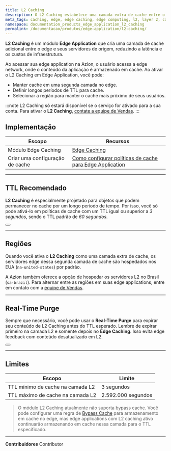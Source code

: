 ```yaml
---
title: L2 Caching
description: O L2 Caching estabelece uma camada extra de cache entre o edge e seus servidores de origem, reduzindo efetivamente a latência e minimizando as despesas com infraestrutura.
meta_tags: caching, edge, edge caching, edge computing, l2, layer 2, cache layer, purge cache
namespace: documentation_products_edge_application_l2_caching
permalink: /documentacao/produtos/edge-application/l2-caching/
---
```


**L2 Caching** é um módulo **Edge ⁠Application** que cria uma camada de cache adicional entre o edge e seus servidores de origem, reduzindo a latência e os custos de infraestrutura.

Ao acessar sua edge application na Azion, o usuário acessa a edge network, onde o conteúdo da aplicação é armazenado em cache. Ao ativar o L2 Caching em Edge Application, você pode:

- Manter cache em uma segunda camada no edge.
- Definir longos períodos de TTL para cache.
- Selecionar a região para manter o cache mais próximo de seus usuários.

:::note
L2 Caching só estará disponível se o serviço for ativado para a sua conta. Para ativar o **L2 Caching**, [contate a equipe de Vendas](https://www.azion.com/en/contact-sales/).
:::

## Implementação

| Escopo | Recursos |
| --- | --- |
| Módulo Edge Caching | [Edge Caching](/pt-br/documentacao/produtos/edge-application/edge-caching/) |
| Criar uma configuração de cache | [Como configurar políticas de cache para Edge Application](/pt-br/documentacao/produtos/guias/edge-caching/) |

---

## TTL Recomendado

**L2 ⁠Caching** é especialmente projetado para objetos que podem permanecer no cache por um longo período de tempo. Por isso, você só pode ativá-lo em políticas de cache com um TTL igual ou superior a *3 segundos*, sendo o TTL padrão de *60 segundos*.

<Button href="/pt-br/documentacao/produtos/edge-application/cache-settings/#browser-cache-settings" text="Saiba mais sobre expiration settings"></Button>

---

## Regiões

Quando você ativa o **L2 Caching** como uma camada extra de cache, os servidores edge dessa segunda camada de cache são hospedados nos EUA (`na-united-states`) por padrão. 

A Azion também oferece a opção de hospedar os servidores L2 no Brasil (`sa-brazil`). Para alternar entre as regiões em suas edge applications, entre em contato com a [equipe de Vendas](https://www.azion.com/pt-br/contate-vendas/).

---

## Real-Time Purge

Sempre que necessário, você pode usar o **Real-Time Purge** para expirar seu conteúdo de L2 Caching antes do TTL esperado. Lembre de expirar primeiro na camada L2 e somente depois no **Edge Caching**. Isso evita edge feedback com conteúdo desatualizado em L2.

<Button href="/pt-br/documentacao/produtos/edge-application/real-time-purge/" text="Saiba mais sobre Real-Time Purge"></Button>

---

## Limites

| Escopo | Limite |
| --- | --- |
| TTL mínimo de cache na camada L2 | 3 segundos |
| TTL máximo de cache na camada L2 | 2.592.000 segundos |

> O módulo L2 Caching atualmente não suporta bypass cache. Você pode configurar uma regra de [Bypass Cache](/pt-br/documentacao/produtos/edge-application/rules-engine/#bypass-cache) para armazenamento em cache no edge, mas edge applications com L2 caching ativo continuarão armazenando em cache nessa camada para o TTL especificado.

---


**Contribuidores** <ContributorList>Contributor</ContributorList>
